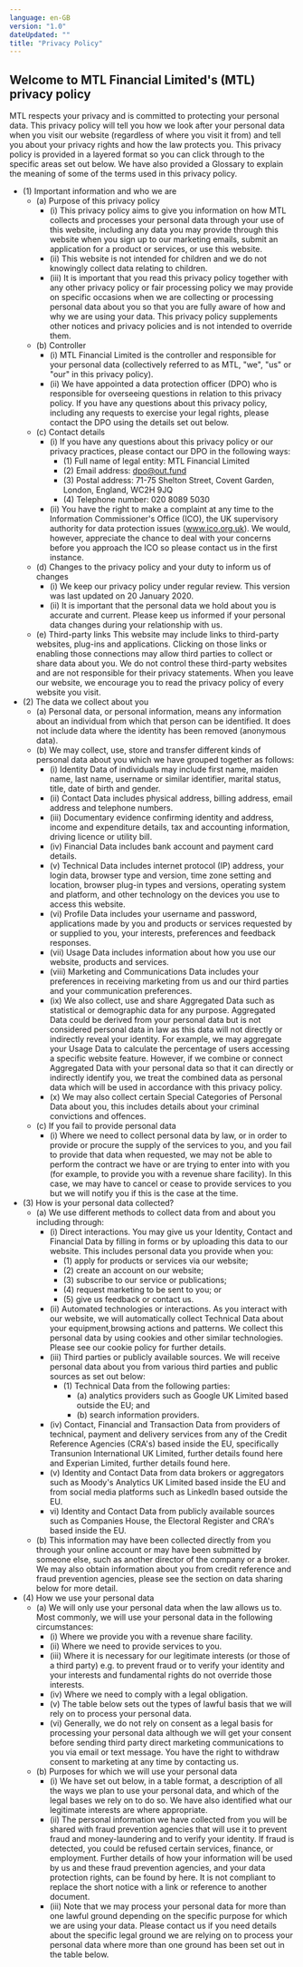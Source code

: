 ```yaml
---
language: en-GB
version: "1.0"
dateUpdated: ""
title: "Privacy Policy"
---
```


## Welcome to MTL Financial Limited's (MTL) privacy policy

MTL respects your privacy and is committed to protecting your personal data. This privacy
policy will tell you how we look after your personal data when you visit our website (regardless
of where you visit it from) and tell you about your privacy rights and how the law protects you.
This privacy policy is provided in a layered format so you can click through to the specific areas
set out below. We have also provided a Glossary to explain the meaning of some of the terms
used in this privacy policy.

- (1) Important information and who we are
  - (a) Purpose of this privacy policy
    - (i) This privacy policy aims to give you information on how MTL collects and processes your personal data through your use of this website, including any data you may provide through this website when you sign up to our marketing emails, submit an application for a product or services, or use this website.
    - (ii) This website is not intended for children and we do not knowingly collect data relating to children.
    - (iii) It is important that you read this privacy policy together with any other privacy policy or fair processing policy we may provide on specific occasions when we are collecting or processing personal data about you so that you are fully aware of how and why we are using your data. This privacy policy supplements other notices and privacy policies and is not intended to override them.
  - (b) Controller
    - (i) MTL Financial Limited is the controller and responsible for your personal data (collectively referred to as MTL, "we", "us" or "our" in this privacy policy).
    - (ii) We have appointed a data protection officer (DPO) who is responsible for overseeing questions in relation to this privacy policy. If you have any questions about this privacy policy, including any requests to exercise your legal rights, please contact the DPO using the details set out below.
  - (c) Contact details
    - (i) If you have any questions about this privacy policy or our privacy practices, please contact our DPO in the following ways:
      - (1) Full name of legal entity: MTL Financial Limited
      - (2) Email address: dpo@out.fund
      - (3) Postal address: 71-75 Shelton Street, Covent Garden, London, England, WC2H 9JQ
      - (4) Telephone number: 020 8089 5030
    - (ii) You have the right to make a complaint at any time to the Information Commissioner's Office (ICO), the UK supervisory authority for data protection issues (www.ico.org.uk). We would, however, appreciate the chance to deal with your concerns before you approach the ICO so please contact us in the first instance.
  - (d) Changes to the privacy policy and your duty to inform us of changes
    - (i) We keep our privacy policy under regular review. This version was last updated on 20 January 2020.
    - (ii) It is important that the personal data we hold about you is accurate and current. Please keep us informed if your personal data changes during your relationship with us.
  - (e) Third-party links
    This website may include links to third-party websites, plug-ins and applications. Clicking on those links or enabling those connections may allow third parties to collect or share data about you. We do not control these third-party websites and are not responsible for their privacy statements. When you leave our website, we encourage you to read the privacy policy of every website you visit.
- (2) The data we collect about you
  - (a) Personal data, or personal information, means any information about an individual from which that person can be identified. It does not include data where the identity has been removed (anonymous data).
  - (b) We may collect, use, store and transfer different kinds of personal data about you which we have grouped together as follows:
    - (i) Identity Data of individuals may include first name, maiden name, last name, username or similar identifier, marital status, title, date of birth and gender.
    - (ii) Contact Data includes physical address, billing address, email address and telephone numbers.
    - (iii) Documentary evidence confirming identity and address, income and expenditure details, tax and accounting information, driving licence or utility bill.
    - (iv) Financial Data includes bank account and payment card details.
    - (v) Technical Data includes internet protocol (IP) address, your login data, browser type and version, time zone setting and location, browser plug-in types and versions, operating system and platform, and other technology on the devices you use to access this website.
    - (vi) Profile Data includes your username and password, applications made by you and products or services requested by or supplied to you, your interests, preferences and feedback responses.
    - (vii) Usage Data includes information about how you use our website, products and services.
    - (viii) Marketing and Communications Data includes your preferences in receiving marketing from us and our third parties and your communication
    preferences.
    - (ix) We also collect, use and share Aggregated Data such as statistical or demographic data for any purpose. Aggregated Data could be derived from your personal data but is not considered personal data in law as this data will not directly or indirectly reveal your identity. For example, we may aggregate your Usage Data to calculate the percentage of users accessing a specific website feature. However, if we combine or connect Aggregated Data with your personal data so that it can directly or indirectly identify you, we treat the combined data as personal data which will be used in accordance with this privacy policy.
    - (x) We may also collect certain Special Categories of Personal Data about you, this includes details about your criminal convictions and offences.
  - (c) If you fail to provide personal data
    - (i) Where we need to collect personal data by law, or in order to provide or procure the supply of the services to you, and you fail to provide that data when requested, we may not be able to perform the contract we have or are trying to enter into with you (for example, to provide you with a revenue share facility). In this case, we may have to cancel or cease to provide services to you but we will notify you if this is the case at the time.
- (3) How is your personal data collected?
  - (a) We use different methods to collect data from and about you including through:
    - (i) Direct interactions. You may give us your Identity, Contact and Financial Data by filling in forms or by uploading this data to our website. This includes personal data you provide when you:
      - (1) apply for products or services via our website;
      - (2) create an account on our website;
      - (3) subscribe to our service or publications;
      - (4) request marketing to be sent to you; or
      - (5) give us feedback or contact us.
    - (ii) Automated technologies or interactions. As you interact with our website, we will automatically collect Technical Data about your equipment,browsing actions and patterns. We collect this personal data by using cookies and other similar technologies. Please see our cookie policy for further details.
    - (iii) Third parties or publicly available sources. We will receive personal data about you from various third parties and public sources as set out below:
      - (1) Technical Data from the following parties:
        - (a) analytics providers such as Google UK Limited based outside the EU; and
        - (b) search information providers.
    - (iv) Contact, Financial and Transaction Data from providers of technical, payment and delivery services from any of the Credit Reference Agencies (CRA's) based inside the EU, specifically Transunion International UK Limited, further details found here and Experian Limited, further details found here.
    - (v) Identity and Contact Data from data brokers or aggregators such as Moody's Analytics UK Limited based inside the EU and from social media platforms such as LinkedIn based outside the EU.
    - vi) Identity and Contact Data from publicly available sources such as Companies House, the Electoral Register and CRA's based inside the EU.
  - (b) This information may have been collected directly from you through your online account or may have been submitted by someone else, such as another director of the company or a broker. We may also obtain information about you from credit reference and fraud prevention agencies, please see the section on data sharing below for more detail.
- (4) How we use your personal data
  - (a) We will only use your personal data when the law allows us to. Most commonly, we will use your personal data in the following circumstances:
    - (i) Where we provide you with a revenue share facility.
    - (ii) Where we need to provide services to you.
    - (iii) Where it is necessary for our legitimate interests (or those of a third party) e.g. to prevent fraud or to verify your identity and your interests and fundamental rights do not override those interests.
    - (iv) Where we need to comply with a legal obligation.
    - (v) The table below sets out the types of lawful basis that we will rely on to process your personal data.
    - (vi) Generally, we do not rely on consent as a legal basis for processing your personal data although we will get your consent before sending third party direct marketing communications to you via email or text message. You have the right to withdraw consent to marketing at any time by contacting us.
  - (b) Purposes for which we will use your personal data
    - (i) We have set out below, in a table format, a description of all the ways we plan to use your personal data, and which of the legal bases we rely on to do so. We have also identified what our legitimate interests are where appropriate.
    - (ii) The personal information we have collected from you will be shared with fraud prevention agencies that will use it to prevent fraud and money-laundering and to verify your identity. If fraud is detected, you could be refused certain services, finance, or employment. Further details of how your information will be used by us and these fraud prevention agencies, and your data protection rights, can be found by here. It is not compliant to replace the short notice with a link or reference to another document.
    - (iii) Note that we may process your personal data for more than one lawful ground depending on the specific purpose for which we are using your data. Please contact us if you need details about the specific legal ground we are relying on to process your personal data where more than one ground has been set out in the table below.
